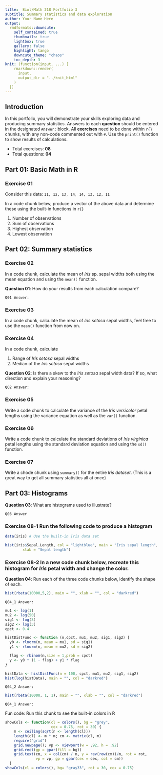 ```yaml
---
title:  Biol/Math 218 Portfolio 3
subtitle: Summary statistics and data exploration
author: Your Name Here
output:
  rmdformats::downcute:
    self_contained: true
    thumbnails: true
    lightbox: true
    gallery: false
    highlight: tango
    downcute_theme: "chaos"
    toc_depth: 3
knit: (function(input, ...) {
    rmarkdown::render(
      input,
      output_dir = "../knit_html"
    )
  })
---
```


## Introduction 
In this portfolio, you will demonstrate your skills exploring data and producing summary 
statistics. Answers to each **question** should be entered in the 
designated `Answer:` block. All **exercises** need to be done within `r{}` chunks, with any 
non-code commented out with `#`. Use the `print()` function to show results of calculations.

- Total exercises: **08**
- Total questions: **04**

## Part 01: Basic Math in R

### Exercise 01
Consider this data: `11, 12, 13, 14, 14, 13, 12, 11`

In a code chunk below, produce a vector of the above data and determine 
these using the built-in functions in `r{}`

  1) Number of observations
  2) Sum of observations
  3) Highest observation
  4) Lowest observation

## Part 02: Summary statistics 

### Exercise 02
In a code chunk, calculate the mean of *Iris* sp. sepal widths 
both using the mean equation and using the `mean()` function.

**Question 01**: How do your results from each calculation compare?

`Q01 Answer:`

### Exercise 03
In a code chunk, calculate the mean of *Iris setosa* sepal widths, feel
free to use the `mean()` function from now on.

### Exercise 04
In a code chunk, calculate

  1) Range of *Iris setosa* sepal widths
  2) Median of the *Iris setosa* sepal widths

**Question 02**: Is there a skew to the *Iris setosa* sepal width data? 
If so, what direction and explain your reasoning?

`Q02 Answer:`

### Exercise 05
Write a code chunk to calculate the variance of the *Iris versicolor* 
petal lengths using the variance equation as well as the `var()` function.

### Exercise 06
Write a code chunk to calculate the standard deviations of *Iris virginica* petal 
lengths using the standard deviation equation and using the `sd()` function.

### Exercise 07
Write a chode chunk using `summary()` for the entire *Iris dataset*.  (This is
a great way to get all summary statistics all at once)

## Part 03: Histograms

**Question 03**: What are histograms used to illustrate?

`Q03 Answer`

### Exercise 08-1 Run the following code to produce a histogram

```r
data(iris) # Use the built-in Iris data set

hist(iris$Sepal.Length, col = "lightblue", main = "Iris sepal length",
        xlab = "Sepal length")
```

### Exercise 08-2 In a new code chunk below, recreate this histogram for *Iris* petal width and change the color.

**Question 04**: Run each of the three code chunks below, identify the shape of each.

```r
hist(rbeta(10000,5,2), main = "", xlab = "", col = "darkred")
```
`Q04_1 Answer:`
```r
mu1 <- log(1)
mu2 <- log(50)
sig1 <- log(3)
sig2 <- log(3)
cpct <- 0.4

histDistFunc <- function (n,cpct, mu1, mu2, sig1, sig2) {
  y0 <- rlnorm(n, mean = mu1, sd = sig1)
  y1 <- rlnorm(n, mean = mu2, sd = sig2)

  flag <- rbinom(n,size = 1,prob = cpct)
  y <- y0 * (1 - flag) + y1 * flag 
}

histData <- histDistFunc(n = 100, cpct, mu1, mu2, sig1, sig2)
hist(log(histData), main = "", col = "darkred")
```
`Q04_2 Answer:`
```r

hist(rbeta(10000, 1, 1), main = "", xlab = "", col = "darkred")
```
`Q04_1 Answer:`


Fun code: Run this chunk to see the built-in colors in R
```r
showCols <- function(cl = colors(), bg = "grey",
                     cex = 0.75, rot = 30) {
    m <- ceiling(sqrt(n <- length(cl)))
    length(cl) <- m * m; cm <- matrix(cl, m)
    require("grid")
    grid.newpage(); vp <- viewport(w = .92, h = .92)
    grid.rect(gp = gpar(fill = bg))
    grid.text(cm, x = col(cm) / m, y = rev(row(cm))/m, rot = rot,
              vp = vp, gp = gpar(cex = cex, col = cm))
  }
showCols(cl = colors(), bg= "gray33", rot = 30, cex = 0.75)
```